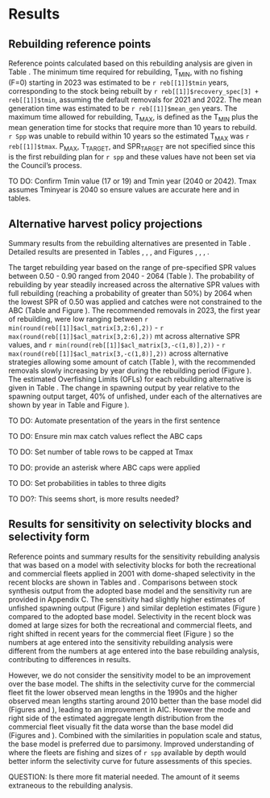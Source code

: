 # Results

## Rebuilding reference points

<!-- The following reference points reported below are based on assumed full removals of `r reb[[1]]$acl_matrix[1,2]` and `r reb[[1]]$acl_matrix[2,2]` mt in 2021 and 2022.  The reference points based on assuming lower removals in 2021 and 2022 are presented as sensitivities later in the results section. -->

Reference points calculated based on this rebuilding analysis are given in Table \ref{tab:ref-points}. The minimum time required for rebuilding, $\text{T}_\text{MIN}$, with no fishing (F=0) starting in 2023 was estimated to be `r reb[[1]]$tmin ` years, corresponding to the stock being rebuilt by `r reb[[1]]$recovery_spec[3] + reb[[1]]$tmin `, assuming the default removals for 2021 and 2022.  The mean generation time was estimated to be `r reb[[1]]$mean_gen ` years. The maximum time allowed for rebuilding, $\text{T}_\text{MAX}$, is defined as the $\text{T}_\text{MIN}$ plus the mean generation time for stocks that require more than 10 years to rebuild.  `r Spp` was unable to rebuild within 10 years so the estimated $\text{T}_\text{MAX}$ was `r reb[[1]]$tmax `. $\text{P}_\text{MAX}$, $\text{T}_\text{TARGET}$, and $\text{SPR}_\text{TARGET}$ are not specified since this is the first rebuilding plan for `r spp` and these values have not been set via the Council's process.

TO DO: Confirm Tmin value (17 or 19) and Tmin year (2040 or 2042). Tmax assumes Tminyear is 2040 so ensure values are accurate here and in tables. 

<!-- A rebuilding strategy is presented below and includes a rebuilding target year termed $\text{T}_\text{MID}$, which equals `r reb[[1]]$rebuild_quants[6,1]` and is the mid-point between $\text{T}_\text{MIN}$ and $\text{T}_\text{MAX}$, along with the associated SPR harvest rate. The Council may opt to select a $\text{T}_\text{TARGET}$ earlier or later than this $\text{T}_\text{MID}$ value based on fishery, economic, or other factors. -->

## Alternative harvest policy projections

Summary results from the rebuilding alternatives are presented in Table \ref{tab:ref-options}. Detailed
results are presented in Tables \ref{tab:prob-mat}, \ref{tab:acl-mat}, \ref{tab:ofl-mat}, \ref{tab:rel-ssb-mat} and Figures \ref{fig:prob-fig}, \ref{fig:acl-fig}, \ref{fig:rel-ssb-fig}, \ref{fig:ssb-fig}.

The target rebuilding year based on the range of pre-specified SPR values between 0.50 - 0.90 ranged from 2040 - 2064 (Table \ref{tab:reb-options}). The probability of rebuilding by year steadily increased across the alternative SPR values with full rebuilding (reaching a probability of greater than 50%) by 2064 when the lowest SPR of 0.50 was applied and catches were not constrained to the ABC (Table \ref{tab:prob-mat} and Figure \ref{fig:prob-fig}). The recommended removals in 2023, the first year of rebuilding, were low ranging between `r min(round(reb[[1]]$acl_matrix[3,2:6],2))` - `r max(round(reb[[1]]$acl_matrix[3,2:6],2))` mt across alternative SPR values, and `r min(round(reb[[1]]$acl_matrix[3,-c(1,8)],2))` - `r max(round(reb[[1]]$acl_matrix[3,-c(1,8)],2))` across alternative strategies allowing some amount of catch (Table \ref{tab:acl-mat}), with the recommended removals slowly increasing by year during the rebuilding period (Figure \ref{fig:acl-fig}). The estimated Overfishing Limits (OFLs) for each rebuilding alternative is given in Table \ref{tab:ofl-mat}. The change in spawning output by year relative to the spawning output target, 40% of unfished, under each of the alternatives are shown by year in Table \ref{tab:rel-ssb-mat} and Figure \ref{fig:rel-ssb-fig}).

TO DO: Automate presentation of the years in the first sentence

TO DO: Ensure min max catch values reflect the ABC caps

TO DO: Set number of table rows to be capped at Tmax

TO DO: provide an asterisk where ABC caps were applied

TO DO: Set probabilities in tables to three digits

TO DO?: This seems short, is more results needed?

<!-- Reducing the assumed removals in 2021 and 2022 had only a limited impact on the estimated rebuilding by SPR rate (Table \ref{tab:reb-options-catch}). Reducing the removals in 2021 and 2022 decreased the minimum time for rebuilding ($\text{T}_\text{MIN}$) to `r reb[[2]]$recovery_spec[4] + reb[[2]]$tmin `, two years earlier compared to the initial rebuilding alternatives.  The reduction of the $\text{T}_\text{MIN}$ resulted in a decrease in the $\text{T}_\text{MAX}$ to `r reb[[2]]$tmax`. The probability of rebuilding, annual catches, OFLs, and relative spawning outputs by year are shown in Tables \ref{tab:prob-mat-catch} - \ref{tab:rel-ssb-mat-catch}.  -->

<!-- The final alternative rebuilding analysis that examined a range of specific rebuilding target years (Table \ref{tab:reb-options-year}) generally fell within alternatives explored in the initial analysis (Table \ref{tab:reb-options}) but provided additional granularity to see potential rebuilding timelines.  The probability of rebuilding, annual catches, OFLs, and relative spawning output by year are shown in Tables \ref{tab:prob-mat-year} - \ref{tab:rel-ssb-mat-year}   -->

## Results for sensitivity on selectivity blocks and selectivity form

Reference points and summary results for the sensitivity rebuilding analysis that was based on a model with selectivity blocks for both the recreational and commercial fleets applied in 2001 with dome-shaped selectivity in the recent blocks are shown in Tables \ref{tab:ref-points-block} and \ref{tab:ref-options-block}. Comparisons between stock synthesis output from the adopted base model and the sensitivity run are provided in [Appendix C]{#append_c}. The sensitivity had slightly higher estimates of unfished spawning output (Figure \ref{fig:ssb-sens}) and similar depletion estimates (Figure \ref{fig:depl-sens}) compared to the adopted base model. Selectivity in the recent block was domed at large sizes for both the recreational and commercial fleets, and right shifted in recent years for the commercial fleet (Figure \ref{fig:selex-sens}) so the numbers at age entered into the sensitivity rebuilding analysis were different from the numbers at age entered into the base rebuilding analysis, contributing to differences in results. 

However, we do not consider the sensitivity model to be an improvement over the base model. The shifts in the selectivity curve for the commercial fleet  fit the lower observed mean lengths in the 1990s and the higher observed mean lengths starting around 2010 better than the base model did (Figures \ref{fig:MeanLengthFit-base} and \ref{fig:MeanLengthFit-sens}), leading to an improvement in AIC. However the mode and right side of the estimated aggregate length distribution from the commercial fleet visually fit the data worse than the base model did (Figures \ref{fig:aggLenFit-sens} and \ref{fig:aggLenFit-sens}). Combined with the similarities in population scale and status, the base model is preferred due to parsimony. Improved understanding of where the fleets are fishing and sizes of `r spp` available by depth would better inform the selectivity curve for future assessments of this species. 


QUESTION: Is there more fit material needed. The amount of it seems extraneous to the rebuilding analysis. 